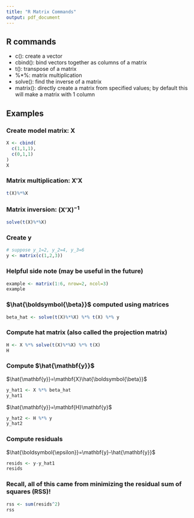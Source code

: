 ---
title: "R Matrix Commands"
output: pdf_document
---

## R commands

- c(): create a vector
- cbind(): bind vectors together as columns of a matrix
- t(): transpose of a matrix
- %*%: matrix multiplication
- solve(): find the inverse of a matrix
- matrix(): directly create a matrix from specified values; by default this will make a matrix with 1 column

## Examples

### Create model matrix: $\mathbf{X}$

```{r}
X <- cbind(
  c(1,1,1),
  c(0,1,1)
)
X
```

### Matrix multiplication: $\mathbf{X'X}$

```{r}
t(X)%*%X
```

### Matrix inversion: $(\mathbf{X'X})^{-1}$

```{r}
solve(t(X)%*%X)
```

### Create $\mathbf{y}$

```{r}
# suppose y_1=2, y_2=4, y_3=6
y <- matrix(c(1,2,3))
```

### Helpful side note (may be useful in the future)

```{r}
example <- matrix(1:6, nrow=2, ncol=3)
example
```

### $\hat{\boldsymbol{\beta}}$ computed using matrices

```{r}
beta_hat <- solve(t(X)%*%X) %*% t(X) %*% y
```

### Compute hat matrix (also called the projection matrix)

```{r}
H <- X %*% solve(t(X)%*%X) %*% t(X)
H
```

### Compute $\hat{\mathbf{y}}$

$\hat{\mathbf{y}}=\mathbf{X}\hat{\boldsymbol{\beta}}$

```{r}
y_hat1 <- X %*% beta_hat
y_hat1
```

$\hat{\mathbf{y}}=\mathbf{H}\mathbf{y}$

```{r}
y_hat2 <- H %*% y
y_hat2
```

### Compute residuals

$\hat{\boldsymbol{\epsilon}}=\mathbf{y}-\hat{\mathbf{y}}$

```{r}
resids <- y-y_hat1
resids
```

### Recall, all of this came from minimizing the residual sum of squares (RSS)!
```{r}
rss <- sum(resids^2)
rss
```


